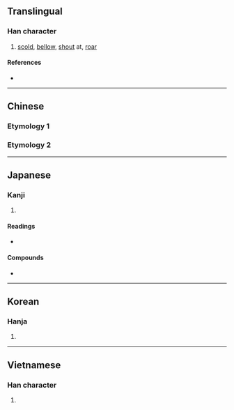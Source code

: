 {{also|吒}}
{{character info}}
==Translingual==

===Han character===
{{Han char|rn=30|rad=口|as=06|sn=9|four=|canj=RJHP|ids=⿰口宅}}

# [[scold]], [[bellow]], [[shout]] at, [[roar]]

====References====
* {{Han ref|kx=0186.060|dkj=03533|dj=0405.280|hdz=10623.020|uh=54A4|ud=21668}}

----

==Chinese==

===Etymology 1===
{{zh-see|吒}}

===Etymology 2===
{{zh-see|詫|v}}

----

==Japanese==

===Kanji===
{{ja-kanji|grade=uc|rs=口06}}

# {{rfdef|ja|sort=口06}}

====Readings====
* {{ja-readings
|goon=ちゃ
|kanon=た
|on=と
|kun=しか-る
}}

====Compounds====
* {{ja-r|叱咤|しった}}

----

==Korean==

===Hanja===
{{ko-hanja|hangeul=타|rv=ta|mr=t'a}}

# {{rfdef|ko|sort=口06}}

----

==Vietnamese==

===Han character===
{{vi-readings|reading=sá, trá|rs=口06}}

# {{rfdef|vi|sort=口06}}